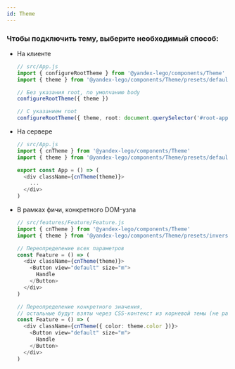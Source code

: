 ```yaml
---
id: Theme
---
```


### Чтобы подключить тему, выберите необходимый способ:

- На клиенте

  ```ts
  // src/App.js
  import { configureRootTheme } from '@yandex-lego/components/Theme'
  import { theme } from '@yandex-lego/components/Theme/presets/default'

  // Без указания root, по умолчанию body
  configureRootTheme({ theme })

  // С указанием root
  configureRootTheme({ theme, root: document.querySelector('#root-app') })
  ```

- На сервере

  ```ts
  // src/App.js
  import { cnTheme } from '@yandex-lego/components/Theme'
  import { theme } from '@yandex-lego/components/Theme/presets/default'

  export const App = () => (
    <div className={cnTheme(theme)}>
      ...
    </div>
  )
  ```

- В рамках фичи, конкретного DOM-узла

  ```ts
  // src/features/Feature/Feature.js
  import { cnTheme } from '@yandex-lego/components/Theme'
  import { theme } from '@yandex-lego/components/Theme/presets/inverse'

  // Переопределение всех параметров
  const Feature = () => (
    <div className={cnTheme(theme)}>
      <Button view="default" size="m">
        Handle
      </Button>
    </div>
  )

  // Переопределение конкретного значения,
  // остальные будут взяты через CSS-контекст из корневой темы (не работает в IE11)
  const Feature = () => (
    <div className={cnTheme({ color: theme.color })}>
      <Button view="default" size="m">
        Handle
      </Button>
    </div>
  )
  ```
